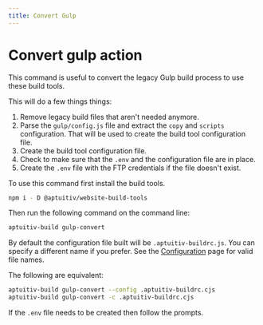 ```yaml
---
title: Convert Gulp
---
```


# Convert gulp action

This command is useful to convert the legacy Gulp build process to use these build tools.

This will do a few things things:

1. Remove legacy build files that aren't needed anymore.
2. Parse the `gulp/config.js` file and extract the `copy` and `scripts` configuration. That will be used to create the build tool configuration file.
3. Create the build tool configuration file.
4. Check to make sure that the `.env` and the configuration file are in place.
5. Create the `.env` file with the FTP credentials if the file doesn't exist.

To use this command first install the build tools.

```bash
npm i - D @aptuitiv/website-build-tools
```

Then run the following command on the command line:

```bash
aptuitiv-build gulp-convert
```

By default the configuration file built will be `.aptuitiv-buildrc.js`. You can specify a different name if you prefer. See the [Configuration](/configuration/) page for valid file names.

The following are equivalent:

```bash
aptuitiv-build gulp-convert --config .aptuitiv-buildrc.cjs
aptuitiv-build gulp-convert -c .aptuitiv-buildrc.cjs
```

If the `.env` file needs to be created then follow the prompts.
